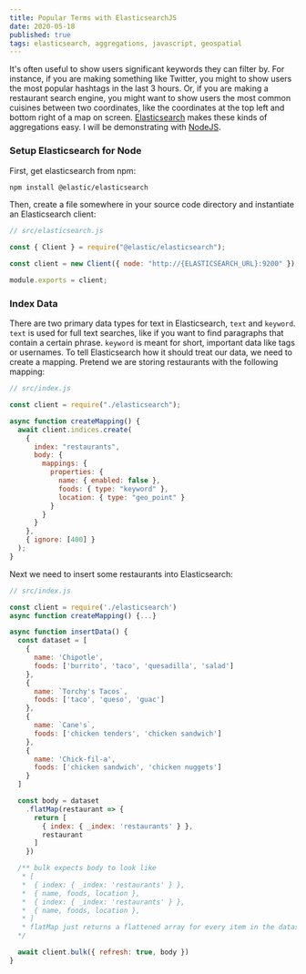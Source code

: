 ```yaml
---
title: Popular Terms with ElasticsearchJS
date: 2020-05-18
published: true
tags: elasticsearch, aggregations, javascript, geospatial
---
```


It's often useful to show users significant keywords they can filter by. For instance, if you are making something like Twitter, you might to show users the most popular hashtags in the last 3 hours. Or, if you are making a restaurant search engine, you might want to show users the most common cuisines between two coordinates, like the coordinates at the top left and bottom right of a map on screen. [Elasticsearch](https://www.elastic.co) makes these kinds of aggregations easy. I will be demonstrating with [NodeJS](https://nodejs.org/en/).

### Setup Elasticsearch for Node

First, get elasticsearch from npm:

```bash
npm install @elastic/elasticsearch
```

Then, create a file somewhere in your source code directory and instantiate an Elasticsearch client:

```js
// src/elasticsearch.js

const { Client } = require("@elastic/elasticsearch");

const client = new Client({ node: "http://{ELASTICSEARCH_URL}:9200" });

module.exports = client;
```

### Index Data

There are two primary data types for text in Elasticsearch, `text` and `keyword`. `text` is used for full text searches, like if you want to find paragraphs that contain a certain phrase. `keyword` is meant for short, important data like tags or usernames. To tell Elasticsearch how it should treat our data, we need to create a mapping. Pretend we are storing restaurants with the following mapping:

```js
// src/index.js

const client = require("./elasticsearch");

async function createMapping() {
  await client.indices.create(
    {
      index: "restaurants",
      body: {
        mappings: {
          properties: {
            name: { enabled: false },
            foods: { type: "keyword" },
            location: { type: "geo_point" }
          }
        }
      }
    },
    { ignore: [400] }
  );
}
```

Next we need to insert some restaurants into Elasticsearch:

```js
// src/index.js

const client = require('./elasticsearch')
async function createMapping() {...}

async function insertData() {
  const dataset = [
    {
      name: 'Chipotle',
      foods: ['burrito', 'taco', 'quesadilla', 'salad']
    },
    {
      name: `Torchy's Tacos`,
      foods: ['taco', 'queso', 'guac']
    },
    {
      name: `Cane's`,
      foods: ['chicken tenders', 'chicken sandwich']
    },
    {
      name: 'Chick-fil-a',
      foods: ['chicken sandwich', 'chicken nuggets']
    }
  ]

  const body = dataset
    .flatMap(restaurant => {
      return [
        { index: { _index: 'restaurants' } },
        restaurant
      ]
    })

  /** bulk expects body to look like
   * [
   *  { index: { _index: 'restaurants' } },
   *  { name, foods, location },
   *  { index: { _index: 'restaurants' } },
   *  { name, foods, location },
   * ]
   * flatMap just returns a flattened array for every item in the dataset
  */

  await client.bulk({ refresh: true, body })
}
```
